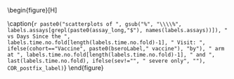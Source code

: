 \begin{figure}[H]
\center

\includegraphics[width=1\textwidth]{`r here("cor_graphical", "output", attr(config,"config"), COR, paste0("scatter_daysince_", assay, "_", cohort, "_", ifelse(sev=="", "", "severe_"), study_name, ".pdf"))`}

\caption{`r paste0("scatterplots of ", gsub("%", "\\\\%", labels.assays[grepl(paste0(assay_long,"$"), names(labels.assays))]), " vs Days Since the ", labels.time.no.fold[length(labels.time.no.fold)-1], " Visit: ", ifelse(cohort=="Vaccine", paste0(bseroLabel," vaccine"), "by"), " arm at ", labels.time.no.fold[length(labels.time.no.fold)-1], " and ", last(labels.time.no.fold), ifelse(sev!="", " severe only", ""), COR_postfix_label)`}
\end{figure}

\hphantom{Random text to appease the latex god}



